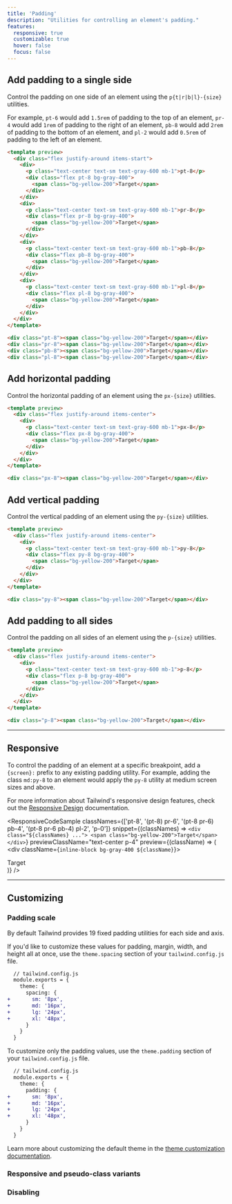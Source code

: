 ```yaml
---
title: 'Padding'
description: "Utilities for controlling an element's padding."
features:
  responsive: true
  customizable: true
  hover: false
  focus: false
---
```




## Add padding to a single side

Control the padding on one side of an element using the `p{t|r|b|l}-{size}` utilities.

For example, `pt-6` would add `1.5rem` of padding to the top of an element, `pr-4` would add `1rem` of padding to the right of an element, `pb-8` would add `2rem` of padding to the bottom of an element, and `pl-2` would add `0.5rem` of padding to the left of an element.

```html
<template preview>
  <div class="flex justify-around items-start">
    <div>
      <p class="text-center text-sm text-gray-600 mb-1">pt-8</p>
      <div class="flex pt-8 bg-gray-400">
        <span class="bg-yellow-200">Target</span>
      </div>
    </div>
    <div>
      <p class="text-center text-sm text-gray-600 mb-1">pr-8</p>
      <div class="flex pr-8 bg-gray-400">
        <span class="bg-yellow-200">Target</span>
      </div>
    </div>
    <div>
      <p class="text-center text-sm text-gray-600 mb-1">pb-8</p>
      <div class="flex pb-8 bg-gray-400">
        <span class="bg-yellow-200">Target</span>
      </div>
    </div>
    <div>
      <p class="text-center text-sm text-gray-600 mb-1">pl-8</p>
      <div class="flex pl-8 bg-gray-400">
        <span class="bg-yellow-200">Target</span>
      </div>
    </div>
  </div>
</template>

<div class="pt-8"><span class="bg-yellow-200">Target</span></div>
<div class="pr-8"><span class="bg-yellow-200">Target</span></div>
<div class="pb-8"><span class="bg-yellow-200">Target</span></div>
<div class="pl-8"><span class="bg-yellow-200">Target</span></div>
```

## Add horizontal padding

Control the horizontal padding of an element using the `px-{size}` utilities.

```html
<template preview>
  <div class="flex justify-around items-center">
    <div>
      <p class="text-center text-sm text-gray-600 mb-1">px-8</p>
      <div class="flex px-8 bg-gray-400">
        <span class="bg-yellow-200">Target</span>
      </div>
    </div>
  </div>
</template>

<div class="px-8"><span class="bg-yellow-200">Target</span></div>
```

## Add vertical padding

Control the vertical padding of an element using the `py-{size}` utilities.

```html
<template preview>
  <div class="flex justify-around items-center">
    <div>
      <p class="text-center text-sm text-gray-600 mb-1">py-8</p>
      <div class="flex py-8 bg-gray-400">
        <span class="bg-yellow-200">Target</span>
      </div>
    </div>
  </div>
</template>

<div class="py-8"><span class="bg-yellow-200">Target</span></div>
```

## Add padding to all sides

Control the padding on all sides of an element using the `p-{size}` utilities.

```html
<template preview>
  <div class="flex justify-around items-center">
    <div>
      <p class="text-center text-sm text-gray-600 mb-1">p-8</p>
      <div class="flex p-8 bg-gray-400">
        <span class="bg-yellow-200">Target</span>
      </div>
    </div>
  </div>
</template>

<div class="p-8"><span class="bg-yellow-200">Target</span></div>
```

---

## Responsive

To control the padding of an element at a specific breakpoint, add a `{screen}:` prefix to any existing padding utility. For example, adding the class `md:py-8` to an element would apply the `py-8` utility at medium screen sizes and above.

For more information about Tailwind's responsive design features, check out the [Responsive Design](/docs/responsive-design) documentation.

<ResponsiveCodeSample
  classNames={['pt-8', '(pt-8) pr-6', '(pt-8 pr-6) pb-4', '(pt-8 pr-6 pb-4) pl-2', 'p-0']}
  snippet={(classNames) => `
    <div class="${classNames} ...">
      <span class="bg-yellow-200">Target</span>
    </div>
  `}
  previewClassName="text-center p-4"
  preview={(className) => (
    <div className={`inline-block bg-gray-400 ${className}`}>
      <div className="bg-yellow-200">Target</div>
    </div>
  )}
/>

---

## Customizing

### Padding scale

By default Tailwind provides 19 fixed padding utilities for each side and axis.

If you'd like to customize these values for padding, margin, width, and height all at once, use the `theme.spacing` section of your `tailwind.config.js` file.

```diff
  // tailwind.config.js
  module.exports = {
    theme: {
      spacing: {
+       sm: '8px',
+       md: '16px',
+       lg: '24px',
+       xl: '48px',
      }
    }
  }
```

To customize only the padding values, use the `theme.padding` section of your `tailwind.config.js` file.

```diff
  // tailwind.config.js
  module.exports = {
    theme: {
      padding: {
+       sm: '8px',
+       md: '16px',
+       lg: '24px',
+       xl: '48px',
      }
    }
  }
```

Learn more about customizing the default theme in the [theme customization documentation](/docs/theme#customizing-the-default-theme).

### Responsive and pseudo-class variants

<Variants plugin="padding" />

### Disabling

<Disabling plugin="padding" />
